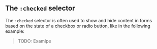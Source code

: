 
## The `:checked` selector

The `:checked` selector is often used to show and hide content in forms based on
the state of a checkbox or radio button, like in the following example:

> TODO: Examlpe

<Code code={checkedStateCodeSample} />
